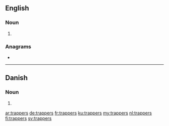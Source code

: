 ==English==

===Noun===
{{head|en|noun plural form}}

# {{plural of|trapper|lang=en}}

===Anagrams===
* {{l|en|strapper}}

----

==Danish==

===Noun===
{{head|da|noun form|g=c}}

# {{genitive plural indefinite of|trappe|lang=da}}

[[ar:trappers]]
[[de:trappers]]
[[fr:trappers]]
[[ku:trappers]]
[[my:trappers]]
[[nl:trappers]]
[[fi:trappers]]
[[sv:trappers]]